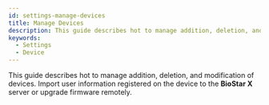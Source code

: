 ```yaml
---
id: settings-manage-devices
title: Manage Devices
description: This guide describes hot to manage addition, deletion, and modification of devices.
keywords:
  - Settings
  - Device
---
```


This guide describes hot to manage addition, deletion, and modification of devices. Import user information registered on the device to the **BioStar X** server or upgrade firmware remotely.

<DocCardList />
